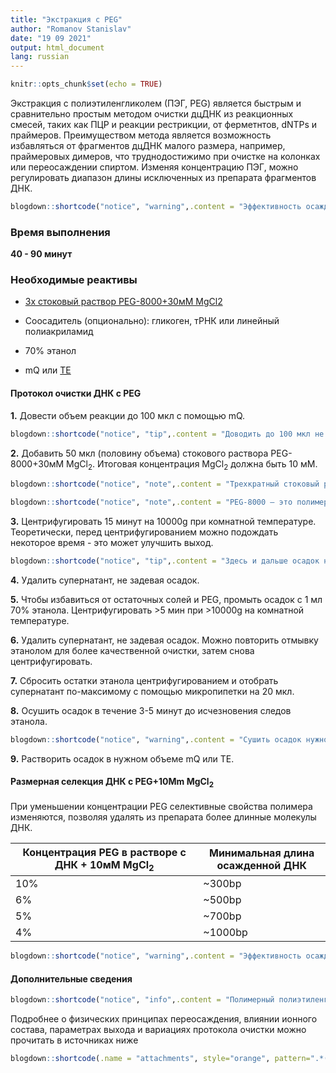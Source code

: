 ```yaml
---
title: "Экстракция c PEG"
author: "Romanov Stanislav"
date: "19 09 2021"
output: html_document
lang: russian
---
```


```r
knitr::opts_chunk$set(echo = TRUE)
```

Экстракция c полиэтиленгликолем (ПЭГ, PEG) является быстрым и сравнительно простым методом очистки дцДНК из реакционных смесей, таких как ПЦР и реакции рестрикции, от ферметнтов, dNTPs и праймеров. Преимуществом метода является возможность избавляться от фрагментов дцДНК малого размера, например, праймеровых димеров, что труднодостижимо при очистке на колонках или переосаждении спиртом. Изменяя концентрацию ПЭГ, можно регулировать диапазон длины исключенных из препарата фрагментов ДНК.

```r

blogdown::shortcode("notice", "warning",.content = "Эффективность осаждения с PEG в присутствии MgCl2 сильно падает, когда концентрация ДНК в растворе меньше 10 нг/мкл. Для количественного осаждения или очистки убедитесь, что в растворе достаточно ДНК. Это можно сделать с помощью электрофореза.")
```

### Время выполнения

**40 - 90 минут**

### Необходимые реактивы

-   [3x стоковый раствор PEG-8000+30мМ MgCl2](/labreagents/buffers/peg)

-   Соосадитель (опционально): гликоген, тРНК или линейный полиакриламид

-   70% этанол

-   mQ или [TE](/labreagents/buffers/te)

#### Протокол очистки ДНК с PEG

**1.** Довести объем реакции до 100 мкл с помощью mQ.

```r

blogdown::shortcode("notice", "tip",.content = "Доводить до 100 мкл не обязательно. Это делается для удобства. Убедитесь, что при разбавлении концентрация ДНК не падает ниже 10 нг/мкл.")
```

**2.** Добавить 50 мкл (половину объема) стокового раствора PEG-8000+30мМ MgCl~2~. Итоговая концентрация MgCl~2~ должна быть 10 мМ.

```r

blogdown::shortcode("notice", "note",.content = "Трехкратный стоковый раствор 45%PEG-8000+30mM MgCl2 используется для очистки ПЦР-продуктов от праймеровых димеров. С использованием такого стока концентрация PEG в растворе с ДНК будет 15%, что позволяет избавиться от ДНК<100-150bp. При необходимости можно довести сток до желаемой концентарции PEG добавлением нужного объема 30 мМ MgCl2.")
```

```r

blogdown::shortcode("notice", "note",.content = "PEG-8000 — это полимерный этиленгликоль с молекулярной массой 8000 Да. Для переосаждения ДНК подходят и другие марки полимера, например, PEG-6000. Правда молекулярная масса может повлиять на селективные свойства полимера. О влиянии ионного состава и концентрации PEG на выход реакции читайте в источниках в конце текста.")
```

**3.** Центрифугировать 15 минут на 10000g при комнатной температуре. Теоретически, перед центрифугированием можно подождать некоторое время - это может улучшить выход.

```r

blogdown::shortcode("notice", "tip",.content = "Здесь и дальше осадок не будет заметен, так что нужно пометить часть пробирки, в которой должен выпасть осадок, с помощью маркера. В дальнейшем нужно ориентировать пробирку относительно одинаковым способом.")
```

**4.** Удалить супернатант, не задевая осадок.

**5.** Чтобы избавиться от остаточных солей и PEG, промыть осадок с 1 мл 70% этанола. Центрифугировать \>5 мин при \>10000g на комнатной температуре.

**6.** Удалить супернатант, не задевая осадок. Можно повторить отмывку этанолом для более качественной очистки, затем снова центрифугировать.

**7.** Сбросить остатки этанола центрифугированием и отобрать супернатант по-максимому с помощью микропипетки на 20 мкл.

**8.** Осушить осадок в течение 3-5 минут до исчезновения следов этанола.

```r

blogdown::shortcode("notice", "warning",.content = "Сушить осадок нужно не больше 5 минут. Пересушенная ДНК плохо растворяется в воде.")
```

**9.** Растворить осадок в нужном объеме mQ или TE.

#### Размерная селекция ДНК с PEG+10Mm MgCl~2~

При уменьшении концентрации PEG селективные свойства полимера изменяются, позволяя удалять из препарата более длинные молекулы ДНК.

+--------------------------------------------------+----------------------------------+
| Концентрация PEG в растворе с ДНК + 10мМ MgCl~2~ | Минимальная длина осажденной ДНК |
+==================================================+==================================+
| 10%                                              | \~300bp                          |
+--------------------------------------------------+----------------------------------+
| 6%                                               | \~500bp                          |
+--------------------------------------------------+----------------------------------+
| 5%                                               | \~700bp                          |
+--------------------------------------------------+----------------------------------+
| 4%                                               | \~1000bp                         |
+--------------------------------------------------+----------------------------------+

```r

blogdown::shortcode("notice", "warning",.content = "Эффективность осаждения ДНК сильно падает при концентрациях PEG меньше 10%")
```

#### Дополнительные сведения

```r

blogdown::shortcode("notice", "info",.content = "Полимерный полиэтиленгликоль способен вытеснять молекулы ДНК из водных растворов в присутствии катионов Na, K или Mg. Опуская физическую природу явления, кратко этот эффект можно объяснить следующим образом: полимер PEG заполняет объем реакционной смеси, выталкивая ДНК в оставшееся пространство (больше PEG - меньше свободного пространства). В то же время положительно заряженные катионы притягиваются к отрицательно заряженным фосфатным группам нуклеиновой кислоты и экранируют заряд ДНК. В результате экранирования и в отсутсвие достаточного пространства длинные молекулы ДНК конденсируются и выпадают в осадок, тогда как короткие молекулы ДНК остаются растворены в свободном пространстве водной фазы. Таким образом, чем выше концентрация PEG и катионов, тем короче молекулы ДНК, выпавшие в осадок.")
```

Подробнее о физических принципах переосаждения, влиянии ионного состава, параметрах выхода и вариациях протокола очистки можно прочитать в источниках ниже

```r

blogdown::shortcode(.name = "attachments", style="orange", pattern=".*(pdf)", title="Очистка и переосаждение ДНК с PEG")

```
